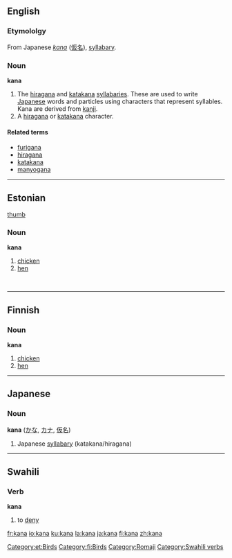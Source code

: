 ==English==
{{wikipedia}}
===Etymololgy===
From Japanese ''[[kana#Japanese|kana]]'' ([[仮名]]), [[syllabary]].

===Noun===
'''kana'''

# The [[hiragana]] and [[katakana]] [[syllabary|syllabaries]].  These are used to write [[Japanese]] words and particles using characters that represent syllables. Kana are derived from [[kanji]].
# A [[hiragana]] or [[katakana]] character.  

====Related terms====
*[[furigana]]
*[[hiragana]]
*[[katakana]]
*[[manyogana]]


----

==Estonian==
[[image:Chicken portrait.jpg|thumb]]

===Noun===
'''kana'''

# [[chicken]] 
# [[hen]]

<br clear="all"/>


----
==Finnish==

===Noun===
'''kana'''

# [[chicken]] 
# [[hen]]


----
==Japanese==
{{wikipedia}}
===Noun===
'''kana''' ([[かな]], [[カナ]], [[仮名]])

# Japanese [[syllabary]] (katakana/hiragana)


----
==Swahili==
===Verb===
'''kana'''

# to [[deny]]

[[Category:et:Birds]]
[[Category:fi:Birds]]
[[Category:Romaji]]
[[Category:Swahili verbs]]

[[fr:kana]]
[[io:kana]]
[[ku:kana]]
[[la:kana]]
[[ja:kana]]
[[fi:kana]]
[[zh:kana]]
